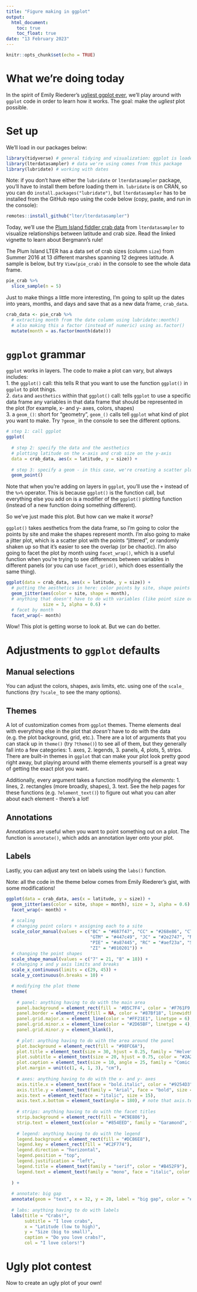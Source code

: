 ```yaml
---
title: "Figure making in ggplot"
output: 
  html_document:
    toc: true
    toc_float: true
date: "13 February 2023"
---
```


```r
knitr::opts_chunk$set(echo = TRUE)
```

# What we're doing today

In the spirit of Emily Riederer's [ugliest ggplot ever](https://gist.github.com/emilyriederer/2bf4f67d7e198f8359b61706c82e42ee), we'll play around with `ggplot` code in order to learn how it works. The goal: make the _ugliest_ plot possible.  

# Set up

We'll load in our packages below:
```r
library(tidyverse) # general tidying and visualization: ggplot is loaded by default if you use tidyverse
library(lterdatasampler) # data we're using comes from this package
library(lubridate) # working with dates
```

Note: if you don't have either the `lubridate` or `lterdatasampler` package, you'll have to install them before loading them in. `lubridate` is on CRAN, so you can do `install.packages("lubridate")`, but `lterdatasampler` has to be installed from the GitHub repo using the code below (copy, paste, and run in the console):
```r
remotes::install_github("lter/lterdatasampler")
```

Today, we'll use the [Plum Island fiddler crab data](https://lter.github.io/lterdatasampler/articles/pie_crab_vignette.html) from `lterdatasampler` to visualize relationships between latitude and crab size. Read the linked vignette to learn about Bergmann's rule!  

The Plum Island LTER has a data set of crab sizes (column `size`) from Summer 2016 at 13 different marshes spanning 12 degrees latitude. A sample is below, but try `View(pie_crab)` in the console to see the whole data frame. 

```r
pie_crab %>% 
  slice_sample(n = 5)
```

Just to make things a little more interesting, I'm going to split up the dates into years, months, and days and save that as a new data frame, `crab_data`.

```r
crab_data <- pie_crab %>% 
  # extracting month from the date column using lubridate::month()
  # also making this a factor (instead of numeric) using as.factor()
  mutate(month = as.factor(month(date)))
```


# `ggplot` grammar

`ggplot` works in layers. The code to make a plot can vary, but always includes:  
1. the `ggplot()` call: this tells R that you want to use the function `ggplot()` in `ggplot` to plot things.  
2. `data` and `aesthetics` within that `ggplot()` call: tells `ggplot` to use a specific data frame any variables in that data frame that should be represented in the plot (for example, x- and y- axes, colors, shapes)  
3. a `geom_()`: short for "geometry", `geom_()` calls tell `ggplot` what kind of plot you want to make. Try `?geom_` in the console to see the different options.  

```r
# step 1: call ggplot
ggplot(
  
  # step 2: specify the data and the aesthetics
  # plotting latitude on the x-axis and crab size on the y-axis
  data = crab_data, aes(x = latitude, y = size)) +
  
  # step 3: specify a geom - in this case, we're creating a scatter plot
  geom_point()
```

Note that when you're adding on layers in `ggplot`, you'll use the `+` instead of the `%>%` operator. This is because `ggplot()` is the function call, but everything else you add on is a modifier of the `ggplot()` plotting function (instead of a new function doing something different).  

So we've just made this plot. But how can we make it _worse_?  

`ggplot()` takes aesthetics from the data frame, so I'm going to color the points by site and make the shapes represent month. I'm also going to make a jitter plot, which is a scatter plot with the points "jittered", or randomly shaken up so that it's easier to see the overlap (or be chaotic). I'm also going to facet the plot by month using `facet_wrap()`, which is a useful function when you're trying to see differences between variables in different panels (or you can use `facet_grid()`, which does essentially the same thing).
```r
ggplot(data = crab_data, aes(x = latitude, y = size)) +
  # putting the aesthetics in here: color points by site, shape points by month
  geom_jitter(aes(color = site, shape = month), 
  # anything that doesn't have to do with variables (like point size or transparency) goes outside the aesthetics
              size = 3, alpha = 0.6) +
  # facet by month
  facet_wrap(~ month)
```

Wow! This plot is getting worse to look at. But we can do better.

# Adjustments to `ggplot` defaults

## Manual selections
You can adjust the colors, shapes, axis limits, etc. using one of the `scale_` functions (try `?scale_` to see the many options).

## Themes
A lot of customization comes from `ggplot` themes. Theme elements deal with everything else in the plot that _doesn't_ have to do with the data (e.g. the plot background, grid, etc.). There are a lot of arguments that you can stack up in `theme()` (try `?theme()`) to see all of them, but they generally fall into a few categories: 1. axes, 2. legends, 3. panels, 4, plots, 5, strips. There are built-in themes in `ggplot` that can make your plot look pretty good right away, but playing around with theme elements yourself is a great way of getting the exact plot you want.  

Additionally, every argument takes a function modifying the _elements_: 1. lines, 2. rectangles (more broadly, shapes), 3. text. See the help pages for these functions (e.g. `?element_text()`) to figure out what you can alter about each element - there's a lot!  

## Annotations
Annotations are useful when you want to point something out on a plot. The function is `annotate()`, which adds an annotation layer onto your plot.

## Labels
Lastly, you can adjust any text on labels using the `labs()` function.  

Note: all the code in the theme below comes from Emily Riederer's gist, with some modifications!

```r
ggplot(data = crab_data, aes(x = latitude, y = size)) +
  geom_jitter(aes(color = site, shape = month), size = 3, alpha = 0.6) +
  facet_wrap(~ month) +
  
  # scaling
  # changing point colors + assigning each to a site
  scale_color_manual(values = c("BC" = "#687f47", "CC" = "#268e86", "CT" = "#373f1f", "DB" = "#03010a", 
                                "GTM" = "#447c49", "JC" = "#2e2747", "NB" = "#7f696a", "NIB" = "#777a76", 
                                "PIE" = "#a87445", "RC" = "#aef23a", "SI" = "#e05357", "VCR" = "#087f0c", 
                                "ZI" = "#010201")) +
  # changing the point shapes
  scale_shape_manual(values = c("7" = 21, "8" = 18)) +
  # changing x and y axis limits and breaks
  scale_x_continuous(limits = c(29, 45)) +
  scale_y_continuous(n.breaks = 10) +

  # modifying the plot theme
  theme(
    
    # panel: anything having to do with the main area
    panel.background = element_rect(fill = '#B5C7F4', color = '#F761F9', linewidth = 5),
    panel.border = element_rect(fill = NA, color = "#87Bf18", linewidth = 2),
    panel.grid.major.x = element_line(color = "#FF21E1", linetype = 6),
    panel.grid.minor.x = element_line(color = "#2D65BF", linetype = 4),
    panel.grid.minor.y = element_blank(),
    
    # plot: anything having to do with the area around the panel
    plot.background = element_rect(fill = "#98FC6A"),
    plot.title = element_text(size = 30, hjust = 0.25, family = "Helvetica"),
    plot.subtitle = element_text(size = 20, hjust = 0.75, color = "#2A23A3", family = "Times New Roman"),
    plot.caption = element_text(size = 10, angle = 25, family = "Comic Sans MS"),
    plot.margin = unit(c(1, 4, 1, 3), "cm"), 
    
    # axes: anything having to do with the x- and y- axes
    axis.title.x = element_text(face = "bold.italic", color = "#9254D3"),
    axis.title.y = element_text(family = "Arial", face = "bold", size = 20, hjust = 0.25),
    axis.text = element_text(face = "italic", size = 15),
    axis.text.x.bottom = element_text(angle = 180), # note that axis.text options from above are inherited
    
    # strips: anything having to do with the facet titles
    strip.background = element_rect(fill = "#C9E886"),
    strip.text = element_text(color = "#854EED", family = "Garamond", face = "bold"),
    
    # legend: anything having to do with the legend
    legend.background = element_rect(fill = "#DC86E8"), 
    legend.key = element_rect(fill = "#C2F774"),
    legend.direction = "horizontal",
    legend.position = "top",
    legend.justification = "left",
    legend.title = element_text(family = "serif", color = "#B452F9"),
    legend.text = element_text(family = "mono", face = "italic", color = "#72FFFA")
    
  ) +
  
  # annotate: big gap
  annotate(geom = "text", x = 32, y = 20, label = "big gap", color = "#CC107D") +
  
  # labs: anything having to do with labels
  labs(title = "Crabs!",
       subtitle = "I love crabs",
       x = "Latitude (low to high)",
       y = "Size (big to small)",
       caption = "Do you love crabs?",
       col = "I love colors!") 
```

# Ugly plot contest

Now to create an ugly plot of your own!
